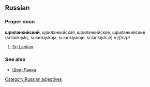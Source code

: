 ==Russian==
[[Category:Russian adjectives]]
===Proper noun===
'''шриланкийский''', шриланкийская, шриланкийское, шриланкийские (šrilankíjskij, šrilankíjskaja, šrilankíjskoje, šrilankíjskije) ''m/f/n/pl''

#[[Sri Lankan]]

===See also===
*[[Шри-Ланка]]
